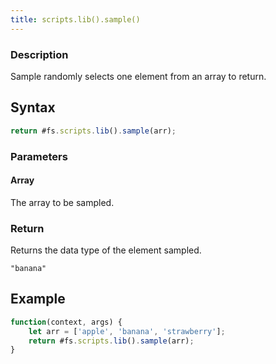 ```yaml
---
title: scripts.lib().sample()
---
```


### Description

Sample randomly selects one element from an array to return.

## Syntax

```js
return #fs.scripts.lib().sample(arr);
```

### Parameters

#### Array

The array to be sampled.

### Return

Returns the data type of the element sampled.

```
"banana"
```

## Example

```js
function(context, args) {
	let arr = ['apple', 'banana', 'strawberry'];
	return #fs.scripts.lib().sample(arr);
}
```
